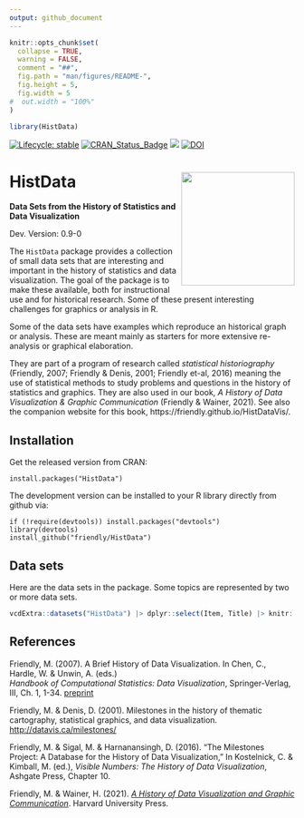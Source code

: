 ```yaml
---
output: github_document
---
```


<!-- README.md is generated from README.Rmd. Please edit that file -->

```r
knitr::opts_chunk$set(
  collapse = TRUE,
  warning = FALSE,
  comment = "##",
  fig.path = "man/figures/README-",
  fig.height = 5,
  fig.width = 5
#  out.width = "100%"
)

library(HistData)
```

<!-- badges: start -->
[![Lifecycle: stable](https://img.shields.io/badge/lifecycle-stable-brightgreen.svg)](https://lifecycle.r-lib.org/articles/stages.html#stable)
[![CRAN_Status_Badge](http://www.r-pkg.org/badges/version/HistData)](https://cran.r-project.org/package=HistData)
[![](http://cranlogs.r-pkg.org/badges/grand-total/HistData)](https://cran.r-project.org/package=HistData)
[![DOI](https://zenodo.org/badge/106572219.svg)](https://zenodo.org/badge/latestdoi/106572219)
<!-- badges: end -->


# HistData  <img src="man/figures/HistData-logo.png" align="right" height="200px" />
**Data Sets from the History of Statistics and Data Visualization**

Dev. Version: 0.9-0

The `HistData` package provides a collection of small data sets
that are interesting and important in the history of statistics and data
visualization. The goal of the package is to make these available, both for
instructional use and for historical research. Some of these present interesting
challenges for graphics or analysis in R.

Some of the data sets have examples which reproduce an historical graph or analysis.
These are meant mainly as starters for more extensive re-analysis or graphical
elaboration. 

They are part of a program of research called *statistical historiography*
(Friendly, 2007; Friendly & Denis, 2001; Friendly et-al, 2016)
meaning the use of statistical methods to study problems and questions in the
history of statistics and graphics. They are also used in our book,
_A History of Data Visualization & Graphic Communication_
(Friendly & Wainer, 2021). See also the companion website for this book,
https://friendly.github.io/HistDataVis/.

## Installation

Get the released version from CRAN:

    install.packages("HistData")

The development version can be installed to your R library directly from github via:

    if (!require(devtools)) install.packages("devtools")
    library(devtools)
    install_github("friendly/HistData")

## Data sets
Here are the data sets in the package. Some topics are represented by two or more
data sets.

```r
vcdExtra::datasets("HistData") |> dplyr::select(Item, Title) |> knitr::kable()
```


## References

Friendly, M. (2007). A Brief History of Data Visualization.
In Chen, C., Hardle, W. & Unwin, A. (eds.)  
*Handbook of Computational Statistics: Data Visualization*, Springer-Verlag, III, Ch. 1, 1-34.
[preprint](http://datavis.ca/papers/hbook.pdf)

Friendly, M. & Denis, D. (2001).
Milestones in the history of thematic cartography, statistical graphics, and data visualization.
[http://datavis.ca/milestones/](http://datavis.ca/milestones/)

Friendly, M. & Sigal, M. & Harnanansingh, D. (2016).
"The Milestones Project: A Database for the History of Data Visualization,"
In Kostelnick, C. & Kimball, M. (ed.), *Visible Numbers: The History of Data Visualization*, Ashgate Press, Chapter 10.

Friendly, M. & Wainer, H. (2021). [*A History of Data Visualization and Graphic Communication*](https://www.hup.harvard.edu/catalog.php?isbn=9780674975231).
Harvard University Press.


